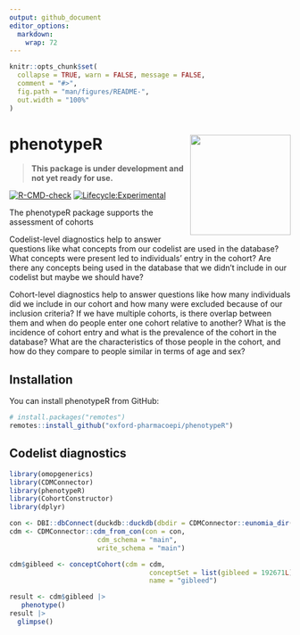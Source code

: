 ```yaml
---
output: github_document
editor_options: 
  markdown: 
    wrap: 72
---
```


<!-- README.md is generated from README.Rmd. Please edit that file -->

```r
knitr::opts_chunk$set(
  collapse = TRUE, warn = FALSE, message = FALSE,
  comment = "#>",
  fig.path = "man/figures/README-",
  out.width = "100%"
)
```

# phenotypeR <img src="man/figures/logo.png" align="right" height="180"/>

<!-- badges: start -->

> **This package is under development and not yet ready for use.**

[![R-CMD-check](https://github.com/oxford-pharmacoepi/phenotypeR/actions/workflows/R-CMD-check.yaml/badge.svg)](https://github.com/oxford-pharmacoepi/phenotypeR/actions/workflows/R-CMD-check.yaml)
[![Lifecycle:Experimental](https://img.shields.io/badge/Lifecycle-Experimental-339999)](https://lifecycle.r-lib.org/articles/stages.html#experimental)

<!-- badges: end -->

The phenotypeR package supports the assessment of cohorts 

Codelist-level diagnostics help to answer questions like what concepts from our codelist are used in the database? What concepts were present led to individuals' entry in the cohort? Are there any concepts being used in the database that we didn't include in our codelist but maybe we should have?

Cohort-level diagnostics help to answer questions like how many individuals did we include in our cohort and how many were excluded because of our inclusion criteria? If we have multiple cohorts, is there overlap between them and when do people enter one cohort relative to another? What is the incidence of cohort entry and what is the prevalence of the cohort in the database? What are the characteristics of those people in the cohort, and how do they compare to people similar in terms of age and sex?

## Installation

You can install phenotypeR from GitHub:

```r
# install.packages("remotes")
remotes::install_github("oxford-pharmacoepi/phenotypeR")
```

## Codelist diagnostics

```r
library(omopgenerics)
library(CDMConnector)
library(phenotypeR)
library(CohortConstructor)
library(dplyr)

con <- DBI::dbConnect(duckdb::duckdb(dbdir = CDMConnector::eunomia_dir()))
cdm <- CDMConnector::cdm_from_con(con = con,
                      cdm_schema = "main",
                      write_schema = "main")

cdm$gibleed <- conceptCohort(cdm = cdm,
                                   conceptSet = list(gibleed = 192671L),
                                   name = "gibleed")

result <- cdm$gibleed |>
   phenotype()
result |> 
  glimpse()
```


